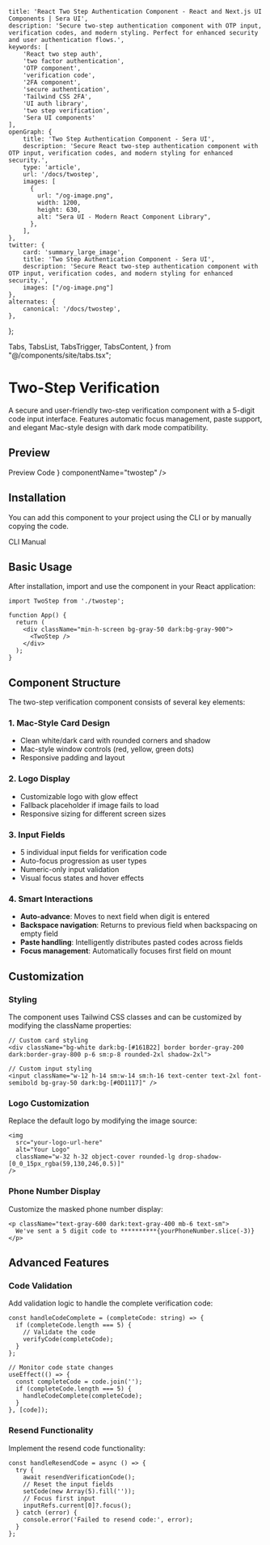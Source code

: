     title: 'React Two Step Authentication Component - React and Next.js UI Components | Sera UI',
    description: 'Secure two-step authentication component with OTP input, verification codes, and modern styling. Perfect for enhanced security and user authentication flows.',
    keywords: [
        'React two step auth',
        'two factor authentication',
        'OTP component',
        'verification code',
        '2FA component',
        'secure authentication',
        'Tailwind CSS 2FA',
        'UI auth library',
        'two step verification',
        'Sera UI components'
    ],
    openGraph: {
        title: 'Two Step Authentication Component - Sera UI',
        description: 'Secure React two-step authentication component with OTP input, verification codes, and modern styling for enhanced security.',
        type: 'article',
        url: '/docs/twostep',
        images: [
          {
            url: "/og-image.png",
            width: 1200,
            height: 630,
            alt: "Sera UI - Modern React Component Library",
          },
        ],
    },
    twitter: {
        card: 'summary_large_image',
        title: 'Two Step Authentication Component - Sera UI',
        description: 'Secure React two-step authentication component with OTP input, verification codes, and modern styling for enhanced security.',
        images: ["/og-image.png"]
    },
    alternates: {
        canonical: '/docs/twostep',
    },
};

  Tabs,
  TabsList,
  TabsTrigger,
  TabsContent,
} from "@/components/site/tabs.tsx";


# Two-Step Verification <AI dir="left"/>

A secure and user-friendly two-step verification component with a 5-digit code input interface. Features automatic focus management, paste support, and elegant Mac-style design with dark mode compatibility.

## Preview

<Tabs defaultValue="preview" className="">
  <TabsList>
    <TabsTrigger value="preview">Preview</TabsTrigger>
    <TabsTrigger value="code">Code</TabsTrigger>
  </TabsList>
  <TabsContent value="preview">
    <ComponentRenderer component={<TwoStep />} componentName="twostep" />
  </TabsContent>
  <TabsContent value="code">
    <CodeBlock filePath="src/app/docs/twostep/twostep.tsx" />
  </TabsContent>
</Tabs>

## Installation

You can add this component to your project using the CLI or by manually copying the code.

<Tabs defaultValue="cli" className="">
  <TabsList>
    <TabsTrigger value="cli">CLI</TabsTrigger>
    <TabsTrigger value="manual">Manual</TabsTrigger>
  </TabsList>
  <TabsContent value="cli">
    <Cli command={`add twostep.json`} />
  </TabsContent>

  <TabsContent value="manual">
    <CodeBlock filePath="src/app/docs/twostep/twostep.tsx" />
  </TabsContent>
</Tabs>


## Basic Usage

After installation, import and use the component in your React application:

```tsx
import TwoStep from './twostep';

function App() {
  return (
    <div className="min-h-screen bg-gray-50 dark:bg-gray-900">
      <TwoStep />
    </div>
  );
}
```

## Component Structure

The two-step verification component consists of several key elements:

### 1. Mac-Style Card Design
- Clean white/dark card with rounded corners and shadow
- Mac-style window controls (red, yellow, green dots)
- Responsive padding and layout

### 2. Logo Display
- Customizable logo with glow effect
- Fallback placeholder if image fails to load
- Responsive sizing for different screen sizes

### 3. Input Fields
- 5 individual input fields for verification code
- Auto-focus progression as user types
- Numeric-only input validation
- Visual focus states and hover effects

### 4. Smart Interactions
- **Auto-advance**: Moves to next field when digit is entered
- **Backspace navigation**: Returns to previous field when backspacing on empty field
- **Paste handling**: Intelligently distributes pasted codes across fields
- **Focus management**: Automatically focuses first field on mount

## Customization

### Styling

The component uses Tailwind CSS classes and can be customized by modifying the className properties:

```tsx
// Custom card styling
<div className="bg-white dark:bg-[#161B22] border border-gray-200 dark:border-gray-800 p-6 sm:p-8 rounded-2xl shadow-2xl">

// Custom input styling
<input className="w-12 h-14 sm:w-14 sm:h-16 text-center text-2xl font-semibold bg-gray-50 dark:bg-[#0D1117]" />
```

### Logo Customization

Replace the default logo by modifying the image source:

```tsx
<img
  src="your-logo-url-here"
  alt="Your Logo"
  className="w-32 h-32 object-cover rounded-lg drop-shadow-[0_0_15px_rgba(59,130,246,0.5)]"
/>
```

### Phone Number Display

Customize the masked phone number display:

```tsx
<p className="text-gray-600 dark:text-gray-400 mb-6 text-sm">
  We've sent a 5 digit code to **********{yourPhoneNumber.slice(-3)}
</p>
```

## Advanced Features

### Code Validation

Add validation logic to handle the complete verification code:

```tsx
const handleCodeComplete = (completeCode: string) => {
  if (completeCode.length === 5) {
    // Validate the code
    verifyCode(completeCode);
  }
};

// Monitor code state changes
useEffect(() => {
  const completeCode = code.join('');
  if (completeCode.length === 5) {
    handleCodeComplete(completeCode);
  }
}, [code]);
```

### Resend Functionality

Implement the resend code functionality:

```tsx
const handleResendCode = async () => {
  try {
    await resendVerificationCode();
    // Reset the input fields
    setCode(new Array(5).fill(''));
    // Focus first input
    inputRefs.current[0]?.focus();
  } catch (error) {
    console.error('Failed to resend code:', error);
  }
};
```
